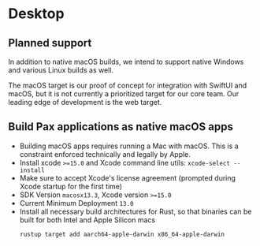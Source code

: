 # Desktop

## Planned support

In addition to native macOS builds, we intend to support native Windows and various Linux builds as well.

The macOS target is our proof of concept for integration with SwiftUI and macOS, but it is not currently a prioritized target for our core team.
Our leading edge of development is the web target.

## Build Pax applications as native macOS apps

- Building macOS apps requires running a Mac with macOS.  This is a constraint enforced technically and legally by Apple.
- Install xcode `>=15.0` and Xcode command line utils: `xcode-select --install`
- Make sure to accept Xcode's license agreement (prompted during Xcode startup for the first time)
- SDK Version `macosx13.3`, Xcode version `>=15.0`
- Current Minimum Deployment `13.0`
- Install all necessary build architectures for Rust, so that binaries can be built for both Intel and Apple Silicon macs
  ```shell copy
  rustup target add aarch64-apple-darwin x86_64-apple-darwin
  ```
